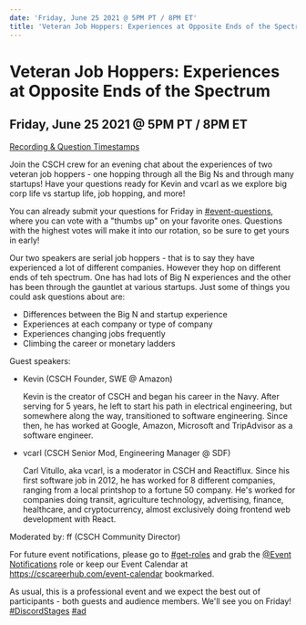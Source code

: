 ```yaml
---
date: 'Friday, June 25 2021 @ 5PM PT / 8PM ET'
title: 'Veteran Job Hoppers: Experiences at Opposite Ends of the Spectrum'
---
```


# Veteran Job Hoppers: Experiences at Opposite Ends of the Spectrum

## Friday, June 25 2021 @ 5PM PT / 8PM ET

[Recording & Question Timestamps](/blog/job-hoppers-experience)

Join the CSCH crew for an evening chat about the experiences of two veteran job hoppers - one hopping through all the Big Ns and through many startups! Have your questions ready for Kevin and vcarl as we explore big corp life vs startup life, job hopping, and more!

You can already submit your questions for Friday in [#event-questions](https://discord.com/channels/334891772696330241/849380416036143195), where you can vote with a "thumbs up" on your favorite ones. Questions with the highest votes will make it into our rotation, so be sure to get yours in early!

Our two speakers are serial job hoppers - that is to say they have experienced a lot of different companies. However they hop on different ends of teh spectrum. One has had lots of Big N experiences and the other has been through the gauntlet at various startups. Just some of things you could ask questions about are:

- Differences between the Big N and startup experience
- Experiences at each company or type of company
- Experiences changing jobs frequently
- Climbing the career or monetary ladders

Guest speakers:

- Kevin (CSCH Founder, SWE @ Amazon)

  Kevin is the creator of CSCH and began his career in the Navy. After serving for 5 years, he left to start his path in electrical engineering, but somewhere along the way, transitioned to software engineering. Since then, he has worked at Google, Amazon, Microsoft and TripAdvisor as a software engineer.

- vcarl (CSCH Senior Mod, Engineering Manager @ SDF)

  Carl Vitullo, aka vcarl, is a moderator in CSCH and Reactiflux. Since his first software job in 2012, he has worked for 8 different companies, ranging from a local printshop to a fortune 50 company. He's worked for companies doing transit, agriculture technology, advertising, finance, healthcare, and cryptocurrency, almost exclusively doing frontend web development with React.

Moderated by: ff (CSCH Community Director)

For future event notifications, please go to [#get-roles](https://discord.com/channels/334891772696330241/524775879126155294) and grab the [@Event Notifications](https://discord.gg/cscareerhub) role or keep our Event Calendar at https://cscareerhub.com/event-calendar bookmarked.

As usual, this is a professional event and we expect the best out of participants - both guests and audience members. We'll see you on Friday! [#DiscordStages](https://discord.gg/cscareerhub) [#ad](https://discord.gg/cscareerhub)

